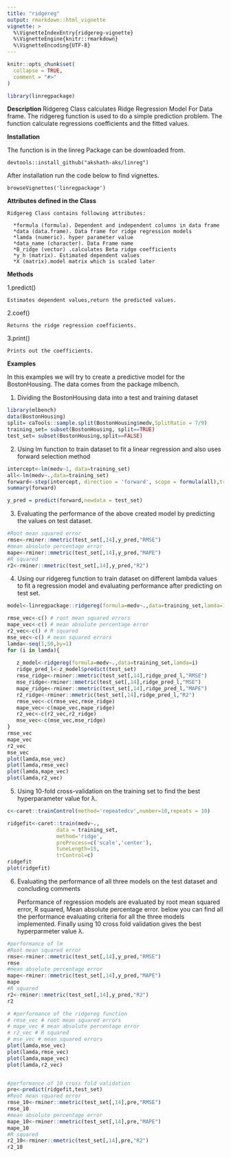 ```yaml
---
title: "ridgereg"
output: rmarkdown::html_vignette
vignette: >
  %\VignetteIndexEntry{ridgereg-vignette}
  %\VignetteEngine{knitr::rmarkdown}
  %\VignetteEncoding{UTF-8}
---
```


```r
knitr::opts_chunk$set(
  collapse = TRUE,
  comment = "#>"
)
```

```r
library(linregpackage)
```

**Description** 
Ridgereg Class calculates Ridge Regression Model For Data frame.
The ridgereg function is used to do a simple prediction problem. The function calculate regressions coefficients and the fitted values.

**Installation**

The function is in the linreg Package can be downloaded from.
    
    devtools::install_github("akshath-aks/linreg")

After installation run the code below to find vignettes.
    
    browseVignettes('linregpackage')
    
**Attributes defined in the Class **

    Ridgereg Class contains following attributes:

      *formula (formula). Dependent and independent columns in data frame
      *data (data.frame). Data frame for ridge regression models
      *lamda (numeric). hyper parameter value
      *data_name (character). Data Frame name
      *B_ridge (vector) .calculates Beta ridge coefficients
      *y_h (matrix). Estimated dependent values
      *X (matrix).model matrix which is scaled later

**Methods**

1.predict()

    Estimates dependent values,return the predicted values.
2.coef()

    Returns the ridge regression coefficients.
3.print()

    Prints out the coefficients.
    
**Examples**

In this examples we will try to create a predictive model for the BostonHousing. The data comes from the package mlbench.


1. Dividing the BostonHousing data into a test and training dataset
```r
library(mlbench)
data(BostonHousing)
split= caTools::sample.split(BostonHousing$medv,SplitRatio = 7/9)
training_set= subset(BostonHousing, split==TRUE)
test_set= subset(BostonHousing,split==FALSE)
```

2. Using lm function to train dataset to fit a linear regression and also uses forward selection method
```r
intercept<-lm(medv~1, data=training_set)
all<-lm(medv~.,data=training_set)
forward<-step(intercept, direction = 'forward', scope = formula(all),trace=0)
summary(forward)

y_pred = predict(forward,newdata = test_set)

```
3. Evaluating the performance of the above created model by predicting the values on test dataset.
```r
#Root mean squared error
rmse<-rminer::mmetric(test_set[,14],y_pred,"RMSE")
#mean absolute percentage error
mape<-rminer::mmetric(test_set[,14],y_pred,"MAPE")
#R squared
r2<-rminer::mmetric(test_set[,14],y_pred,"R2")
```
4. Using our ridgereg function to train dataset on different lambda values to fit a regression model and evaluating performance after predicting on test set.  
```r

model<-linregpackage::ridgereg(formula=medv~.,data=training_set,lamda=1)

rmse_vec<-c() # root mean squared errors
mape_vec<-c() # mean absolute percentage error
r2_vec<-c() # R squared
mse_vec<-c() # mean squared errors
lamda<-seq(1,50,by=1)
for (i in lamda){
  
   z_model<-ridgereg(formula=medv~.,data=training_set,lamda=i)
   ridge_pred_l<-z_model$predict(test_set)
   rmse_ridge<-rminer::mmetric(test_set[,14],ridge_pred_l,"RMSE")
   mse_ridge<-rminer::mmetric(test_set[,14],ridge_pred_l,"MSE")
   mape_ridge<-rminer::mmetric(test_set[,14],ridge_pred_l,"MAPE")
   r2_ridge<-rminer::mmetric(test_set[,14],ridge_pred_l,"R2")
   rmse_vec<-c(rmse_vec,rmse_ridge)
   mape_vec<-c(mape_vec,mape_ridge)
   r2_vec<-c(r2_vec,r2_ridge)
   mse_vec<-c(mse_vec,mse_ridge)
}
rmse_vec
mape_vec
r2_vec
mse_vec
plot(lamda,mse_vec)
plot(lamda,rmse_vec)
plot(lamda,mape_vec)
plot(lamda,r2_vec)

```

5. Using 10-fold cross-validation on the training set to find the best hyperparameter value for λ.
```r
c<-caret::trainControl(method='repeatedcv',number=10,repeats = 10)

ridgefit<-caret::train(medv~.,
                data = training_set,
                method='ridge',
                preProcess=c('scale','center'),
                tuneLength=15,
                trControl=c)
ridgefit
plot(ridgefit)

```

6. Evaluating the performance of all three models on the test dataset and concluding comments


    Performance of regression models are evaluated by root mean squared error, R squared, Mean absolute percentage error. below you can find all the performance evaluating criteria for all the three models implemented. Finally using 10 cross fold validation gives the best hyperparmeter value λ.
    
```r
#performance of lm 
#Root mean squared error
rmse<-rminer::mmetric(test_set[,14],y_pred,"RMSE")
rmse
#mean absolute percentage error
mape<-rminer::mmetric(test_set[,14],y_pred,"MAPE")
mape
#R squared
r2<-rminer::mmetric(test_set[,14],y_pred,"R2")
r2

# #performance of the ridgereg function
# rmse_vec # root mean squared errors
# mape_vec # mean absolute percentage error
# r2_vec # R squared
# mse_vec # mean squared errors
plot(lamda,mse_vec)
plot(lamda,rmse_vec)
plot(lamda,mape_vec)
plot(lamda,r2_vec)


#performance of 10 cross fold validation
pre<-predict(ridgefit,test_set)
#Root mean squared error
rmse_10<-rminer::mmetric(test_set[,14],pre,"RMSE")
rmse_10
#mean absolute percentage error
mape_10<-rminer::mmetric(test_set[,14],pre,"MAPE")
mape_10
#R squared
r2_10<-rminer::mmetric(test_set[,14],pre,"R2")
r2_10

```
